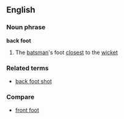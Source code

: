 ==English==
===Noun phrase===
'''back foot'''
# {{Cricket}} The [[batsman]]'s foot [[closest]] to the [[wicket]]
===Related terms===
* [[back foot shot]]
===Compare===
* [[front foot]]